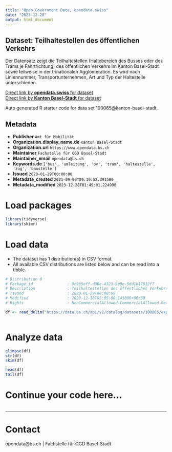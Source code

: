 ```yaml
---
title: "Open Government Data, opendata.swiss"
date: "2023-12-28"
output: html_document
---
```


## Dataset: Teilhaltestellen des öffentlichen Verkehrs

Der Datensatz zeigt die Teilhaltestellen (Haltebereich des Busses oder des Trams je Fahrtrichtung) des öffentlichen Verkehrs im Kanton Basel-Stadt sowie teilweise in der trinationalen Agglomeration. Es wird nach Liniennummer, Transportunternehmen, Art und Typ der Haltestelle unterschieden. 

[Direct link by **opendata.swiss** for dataset](https://opendata.swiss/de/dataset/teilhaltestellen-des-offentlichen-verkehrs)<br>
[Direct link by **Kanton Basel-Stadt** for dataset](https://data.bs.ch/explore/dataset/100065/)

Auto generated R starter code for data set 100065@kanton-basel-stadt.

## Metadata

- **Publisher** `Amt für Mobilität`
- **Organization.display_name.de** `Kanton Basel-Stadt`
- **Organization.url** `https://www.opendata.bs.ch`
- **Maintainer** `Fachstelle für OGD Basel-Stadt`
- **Maintainer_email** `opendata@bs.ch`
- **Keywords.de** `['bus', 'umleitung', 'ov', 'tram', 'haltestelle', 'zug', 'baustelle']`
- **Issued** `2020-01-29T00:00:00`
- **Metadata_created** `2021-09-03T09:19:52.391580`
- **Metadata_modified** `2023-12-28T01:49:01.224990`


# Load packages

```r

library(tidyverse)
library(skimr)

```

# Load data

-   The dataset has 1 distribution(s) in CSV format.
-   All available CSV distributions are listed below and can be read into a tibble.

```r

# Distribution 0
# Package_id               : 9c9b5eff-d36e-4323-9e9e-9dd1b17812f7
# Description              : Teilhaltestellen des öffentlichen Verkehrs (csv)
# Issued                   : 2020-01-29T00:00:00
# Modified                 : 2023-12-18T05:05:00.141000+00:00
# Rights                   : NonCommercialAllowed-CommercialAllowed-ReferenceRequired

df <- read_delim('https://data.bs.ch/api/v2/catalog/datasets/100065/exports/csv')



```

# Analyze data

```r

glimpse(df)
str(df)
skim(df)

head(df)
tail(df)

```

# Continue your code here...

```r

```

------------------------------------------------------------------------

# Contact

opendata@bs.ch | Fachstelle für OGD Basel-Stadt
